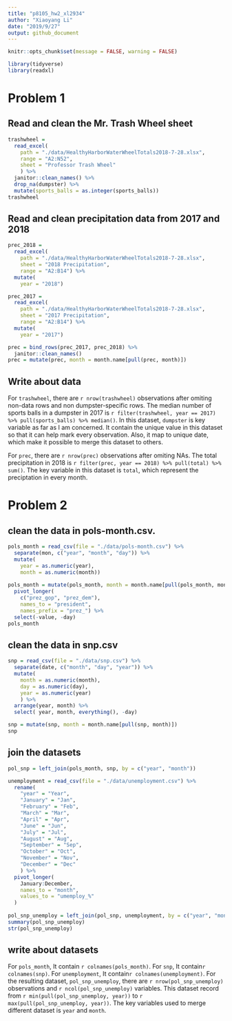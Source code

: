 ```yaml
---
title: "p8105_hw2_xl2934"
author: "Xiaoyang Li"
date: "2019/9/27"
output: github_document
---
```

```r
knitr::opts_chunk$set(message = FALSE, warning = FALSE)

library(tidyverse)
library(readxl)
```


# Problem 1

## Read and clean the Mr. Trash Wheel sheet

```r
trashwheel = 
  read_excel(
    path = "./data/HealthyHarborWaterWheelTotals2018-7-28.xlsx",
    range = "A2:N52",
    sheet = "Professor Trash Wheel"
    ) %>% 
  janitor::clean_names() %>% 
  drop_na(dumpster) %>% 
  mutate(sports_balls = as.integer(sports_balls))
trashwheel
```

## Read and clean precipitation data from 2017 and 2018
```r
prec_2018 = 
  read_excel(
    path = "./data/HealthyHarborWaterWheelTotals2018-7-28.xlsx", 
    sheet = "2018 Precipitation",
    range = "A2:B14") %>% 
  mutate(
    year = "2018")

prec_2017 = 
  read_excel(
    path = "./data/HealthyHarborWaterWheelTotals2018-7-28.xlsx", 
    sheet = "2017 Precipitation",
    range = "A2:B14") %>% 
  mutate(
    year = "2017")

prec = bind_rows(prec_2017, prec_2018) %>% 
  janitor::clean_names() 
prec = mutate(prec, month = month.name[pull(prec, month)])
```

## Write about data

For `trashwheel`, there are `r nrow(trashwheel)` observations after  omiting non-data rows and non dumpster-specific rows. The median number of sports balls in a dumpster in 2017 is `r filter(trashwheel, year == 2017) %>% pull(sports_balls) %>% median()`. In this dataset, `dumpster` is key variable as far as I am concerned. It contain the unique value in this dataset so that it can help mark every observation. Also, it map to unique date, which make it possible to merge this dataset to others.

For `prec`, there are `r nrow(prec)` observations after  omiting NAs. The total precipitation in 2018 is `r filter(prec, year == 2018) %>% pull(total) %>% sum()`. The key variable in this dataset is `total`, which represent the preciptation in every month.


# Problem 2
## clean the data in pols-month.csv.
```r
pols_month = read_csv(file = "./data/pols-month.csv") %>% 
  separate(mon, c("year", "month", "day")) %>% 
  mutate(
    year = as.numeric(year), 
    month = as.numeric(month)) 
  
pols_month = mutate(pols_month, month = month.name[pull(pols_month, month)]) %>% 
  pivot_longer( 
    c("prez_gop", "prez_dem"), 
    names_to = "president", 
    names_prefix = "prez_") %>% 
  select(-value, -day)
pols_month
```
## clean the data in snp.csv 
```r
snp = read_csv(file = "./data/snp.csv") %>% 
  separate(date, c("month", "day", "year")) %>% 
  mutate(
    month = as.numeric(month), 
    day = as.numeric(day), 
    year = as.numeric(year)
    ) %>% 
  arrange(year, month) %>% 
  select( year, month, everything(), -day)

snp = mutate(snp, month = month.name[pull(snp, month)])
snp
```

## join the datasets
```r
pol_snp = left_join(pols_month, snp, by = c("year", "month"))

unemployment = read_csv(file = "./data/unemployment.csv") %>% 
  rename(
    "year" = "Year",
    "January" = "Jan",
    "February" = "Feb",
    "March" = "Mar",
    "April" = "Apr",
    "June" = "Jun",
    "July" = "Jul",
    "August" = "Aug",
    "September" = "Sep",
    "October" = "Oct",
    "November" = "Nov",
    "December" = "Dec"
    ) %>% 
  pivot_longer(
    January:December,
    names_to = "month",
    values_to = "umemploy_%"
  ) 
  
pol_snp_unemploy = left_join(pol_snp, unemployment, by = c("year", "month"))
summary(pol_snp_unemploy)
str(pol_snp_unemploy)
```

## write about datasets
For `pols_month`, It contain `r colnames(pols_month)`.
For `snp`, It contain`r colnames(snp)`.
For `unemployment`, It contain`r colnames(unemployment)`.
For the resulting dataset, `pol_snp_unemploy`, there are `r nrow(pol_snp_unemploy)` observations and `r ncol(pol_snp_unemploy)` variables. This dataset record from `r min(pull(pol_snp_unemploy, year))` to `r max(pull(pol_snp_unemploy, year))`. The key variables used to merge different dataset is `year` and `month`.

